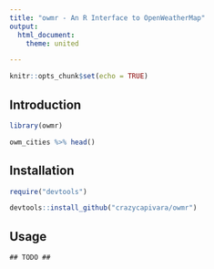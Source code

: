 ```yaml
---
title: "owmr - An R Interface to OpenWeatherMap"
output:
  html_document:
    theme: united

---
```


```r
knitr::opts_chunk$set(echo = TRUE)
```

## Introduction

```r
library(owmr)

owm_cities %>% head()
```

## Installation

```r
require("devtools")

devtools::install_github("crazycapivara/owmr")
```

## Usage

```
## TODO ##
```
